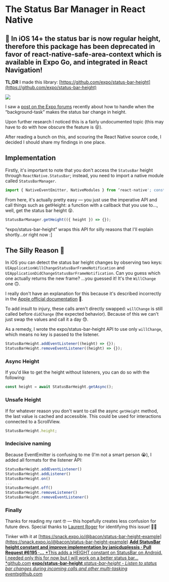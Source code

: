 # The Status Bar Manager in React Native


## 🚨 In iOS 14+ the status bar is now regular height, therefore this package has been deprecated in favor of react-native-safe-area-context which is available in Expo Go, and integrated in React Navigation!

**TL;DR** I made this library: [https://github.com/expo/status-bar-height](https://github.com/expo/status-bar-height)

![](./images/1fQR8YBxM4b1K7DTBy9QojA.gif)

I saw a [post on the Expo forums](https://forums.expo.io/t/incoming-call-phone-or-skype-or-a-connection-sharing-when-the-app-is-loaded/7086/5) recently about how to handle when the “background-task” makes the status bar change in height.

Upon further research I noticed this is a fairly undocumented topic (this may have to do with how obscure the feature is 😝).

After reading a bunch on this, and scouring the React Native source code, I decided I should share my findings in one place.

## Implementation

Firstly, it's important to note that you don't access the `StatusBar` height through `ReactNative.StatusBar`; instead, you need to import a native module called `StatusBarManager`.

```js
import { NativeEventEmitter, NativeModules } from ‘react-native'; const { StatusBarManager } = NativeModules;
```

From here, it's actually pretty easy — you just use the imperative API and call things such as getHeight: a function with a callback that you use to…, well, get the status bar height 😝.

```js
StatusBarManager.getHeight(({ height }) => {});
```

“expo/status-bar-height” wraps this API for silly reasons that I'll explain shortly…or right now :]

## The Silly Reason 🌝

In iOS you can detect the status bar height changes by observing two keys: `UIApplicationWillChangeStatusBarFrameNotification` and `UIApplicationDidChangeStatusBarFrameNotification`. Can you guess which one actually returns the new frame? …you guessed it! It's the `WillChange` one 🙃.

I really don't have an explanation for this because it's described incorrectly in the [Apple official documentation](https://developer.apple.com/documentation/uikit/uiapplicationwillchangestatusbarframenotification?language=objc️) 🍎.

To add insult to injury, these calls aren't directly swapped: `willChange` is still called before `didChange` (the expected behavior). Because of this we can't just swap the values and call it a day 😓.

As a remedy, I wrote the expo/status-bar-height API to use only `willChange`, which means no key is passed to the listener.

```js
StatusBarHeight.addEventListener((height) => {});
StatusBarHeight.removeEventListener((height) => {});
```

### Async Height

If you'd like to get the height without listeners, you can do so with the following:

```js
const height = await StatusBarHeight.getAsync();
```

### Unsafe Height

If for whatever reason you don't want to call the async `getHeight` method, the last value is cached and accessible. This could be used for interactions connected to a ScrollView.

```js
StatusBarHeight.height;
```

### Indecisive naming

Because EventEmitter is confusing to me (I'm not a smart person 😭), I added all formats for the listener API:

```js
StatusBarHeight.addEventListener()
StatusBarHeight.addListener()
StatusBarHeight.on()
...
StatusBarHeight.off()
StatusBarHeight.removeListener()
StatusBarHeight.removeEventListener()
```

### Finally

Thanks for reading my rant 🤓 — this hopefully creates less confusion for future devs. Special thanks to [Laurent Roger](https://forums.expo.io/u/lc3t35/summary) for identifying this issue! 💙💙

Tinker with it at [https://snack.expo.io/@bacon/status-bar-height-example](https://snack.expo.io/@bacon/status-bar-height-example)
[**Add StatusBar height constant and improve implementation by janicduplessis · Pull Request #6195 ·…**
*This adds a HEIGHT constant on StatusBar on Android. I needed only this for now but I will work on a better status bar…*github.com](https://github.com/facebook/react-native/pull/6195)
[**expo/status-bar-height**
*status-bar-height - Listen to status bar changes during incoming calls and other multi-tasking events*github.com](https://github.com/expo/status-bar-height)

<Thanks />
